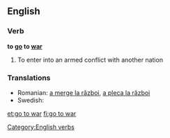 ==English==

===Verb===
'''to [[go]] to [[war]]'''

# {{intransitive}} To enter into an armed conflict with another nation

===Translations===
*Romanian: [[a merge la război]], [[a pleca la război]]
*Swedish: {{t|sv|dra ut i krig}}

[[Category:English verbs]]

[[et:go to war]]
[[fi:go to war]]